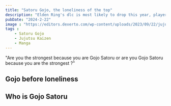 ```yaml
---
title: "Satoru Gojo, the loneliness of the top"
description: "Elden Ring's dlc is most likely to drop this year, players have a lof of expectations and speculations about its content so let's analyze them."
pubDate: "2024-2-22"
image : "https://editors.dexerto.com/wp-content/uploads/2023/09/22/jujutsu-kaisen-gojo.jpeg"
tags :
    - Satoru Gojo
    - Jujutsu Kaizen
    - Manga
---
```


"Are you the strongest because you are Gojo Satoru or are you Gojo Satoru because you are the strongest ?"

## Gojo before loneliness

## Who is Gojo Satoru


